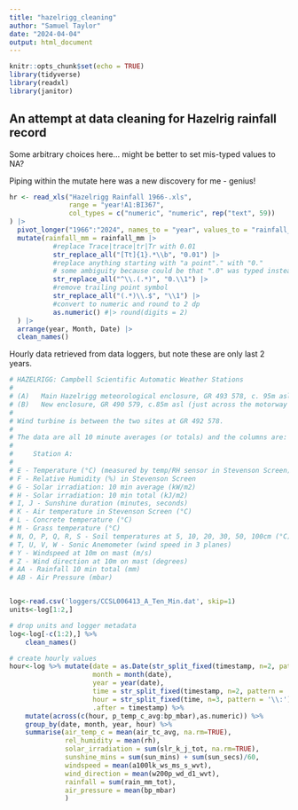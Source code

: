```yaml
---
title: "hazelrigg_cleaning"
author: "Samuel Taylor"
date: "2024-04-04"
output: html_document
---
```


```r
knitr::opts_chunk$set(echo = TRUE)
library(tidyverse)
library(readxl)
library(janitor)
```

## An attempt at data cleaning for Hazelrig rainfall record

Some arbitrary choices here... might be better to set mis-typed values to NA?

Piping within the mutate here was a new discovery for me - genius!

```r
hr <- read_xls("Hazelrigg Rainfall 1966-.xls",
               range = "year!A1:BI367",
               col_types = c("numeric", "numeric", rep("text", 59))
) |>
  pivot_longer("1966":"2024", names_to = "year", values_to = "rainfall_mm") |>
  mutate(rainfall_mm = rainfall_mm |>
           #replace Trace|trace|tr|Tr with 0.01
           str_replace_all("[Tt]{1}.*\\b", "0.01") |>
           #replace anything starting with "a point"." with "0."
           # some ambiguity because could be that ".0" was typed instead of "0."
           str_replace_all("^\\.(.*)", "0.\\1") |>
           #remove trailing point symbol
           str_replace_all("(.*)\\.$", "\\1") |>
           #convert to numeric and round to 2 dp
           as.numeric() #|> round(digits = 2)
  ) |>
  arrange(year, Month, Date) |>
  clean_names()

```

Hourly data retrieved from data loggers, but note these are only last 2 years.

```r
# HAZELRIGG: Campbell Scientific Automatic Weather Stations
# 
# (A)	Main Hazelrigg meteorological enclosure, GR 493 578, c. 95m asl.
# (B)	New enclosure, GR 490 579, c.85m asl (just across the motorway from the N end of Campus).
# 
# Wind turbine is between the two sites at GR 492 578.
# 
# The data are all 10 minute averages (or totals) and the columns are:
#     
#     Station A:
#     
# E - Temperature (°C) (measured by temp/RH sensor in Stevenson Screen)
# F - Relative Humidity (%) in Stevenson Screen
# G - Solar irradiation: 10 min average (kW/m2)
# H - Solar irradiation: 10 min total (kJ/m2)
# I, J - Sunshine duration (minutes, seconds)
# K - Air temperature in Stevenson Screen (°C)
# L - Concrete temperature (°C)
# M - Grass temperature (°C)
# N, O, P, Q, R, S - Soil temperatures at 5, 10, 20, 30, 50, 100cm (°C)
# T, U, V, W - Sonic Anemometer (wind speed in 3 planes)
# Y - Windspeed at 10m on mast (m/s)
# Z - Wind direction at 10m on mast (degrees)
# AA - Rainfall 10 min total (mm)
# AB - Air Pressure (mbar)


log<-read.csv('loggers/CCSL006413_A_Ten_Min.dat', skip=1)
units<-log[1:2,]

# drop units and logger metadata
log<-log[-c(1:2),] %>% 
    clean_names()

# create hourly values
hour<-log %>% mutate(date = as.Date(str_split_fixed(timestamp, n=2, pattern = ' ')[,1]),
                     month = month(date),
                     year = year(date),
                     time = str_split_fixed(timestamp, n=2, pattern = ' ')[,2],
                     hour = str_split_fixed(time, n=3, pattern = '\\:')[,1],
                     .after = timestamp) %>%
    mutate(across(c(hour, p_temp_c_avg:bp_mbar),as.numeric)) %>% 
    group_by(date, month, year, hour) %>% 
    summarise(air_temp_c = mean(air_tc_avg, na.rm=TRUE),
              rel_humidity = mean(rh),
              solar_irradiation = sum(slr_k_j_tot, na.rm=TRUE),
              sunshine_mins = sum(sun_mins) + sum(sun_secs)/60,
              windspeed = mean(a100lk_ws_ms_s_wvt),
              wind_direction = mean(w200p_wd_d1_wvt),
              rainfall = sum(rain_mm_tot),
              air_pressure = mean(bp_mbar)
              )
```



